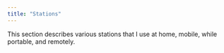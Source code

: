 ```yaml
---
title: "Stations"
---
```


This section describes various stations that I use at home, mobile, while portable, and remotely.


